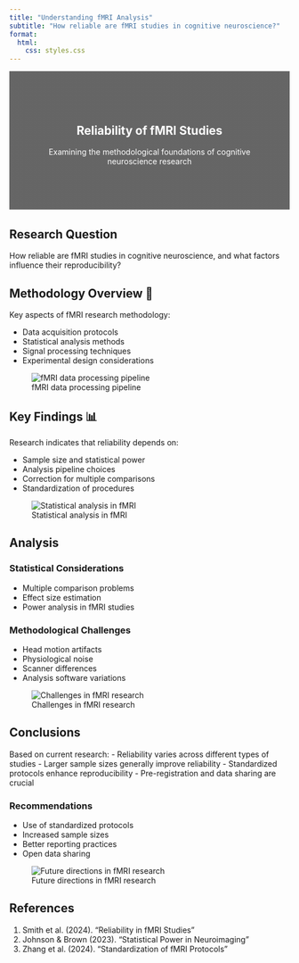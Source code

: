 ```yaml
---
title: "Understanding fMRI Analysis"
subtitle: "How reliable are fMRI studies in cognitive neuroscience?"
format:
  html:
    css: styles.css
---
```


::: {.content-block style="background: linear-gradient(rgba(0, 0, 0, 0.6), rgba(0, 0, 0, 0.6)), url('images/fmri-banner.jpg'); background-size: cover; color: white; padding: 4rem 2rem; text-align: center; margin-bottom: 2rem;"}
# Reliability of fMRI Studies
Examining the methodological foundations of cognitive neuroscience research
:::

::: {.content-block}
## Research Question

How reliable are fMRI studies in cognitive neuroscience, and what factors influence their reproducibility?
:::

::: {.grid}

::: {.g-col-12 .g-col-md-6}
::: {.card}
## Methodology Overview 🔬

Key aspects of fMRI research methodology:

- Data acquisition protocols
- Statistical analysis methods
- Signal processing techniques
- Experimental design considerations

![fMRI data processing pipeline](images/fmri-pipeline.jpg)
:::
:::

::: {.g-col-12 .g-col-md-6}
::: {.card}
## Key Findings 📊

Research indicates that reliability depends on:

- Sample size and statistical power
- Analysis pipeline choices
- Correction for multiple comparisons
- Standardization of procedures

![Statistical analysis in fMRI](images/fmri-stats.jpg)
:::
:::

:::

::: {.content-block}
## Analysis

### Statistical Considerations
- Multiple comparison problems
- Effect size estimation
- Power analysis in fMRI studies

### Methodological Challenges
- Head motion artifacts
- Physiological noise
- Scanner differences
- Analysis software variations

![Challenges in fMRI research](images/fmri-challenges.jpg)
:::

::: {.content-block}
## Conclusions

Based on current research:
- Reliability varies across different types of studies
- Larger sample sizes generally improve reliability
- Standardized protocols enhance reproducibility
- Pre-registration and data sharing are crucial

### Recommendations
- Use of standardized protocols
- Increased sample sizes
- Better reporting practices
- Open data sharing

![Future directions in fMRI research](images/fmri-future.jpg)
:::

## References

1. Smith et al. (2024). "Reliability in fMRI Studies"
2. Johnson & Brown (2023). "Statistical Power in Neuroimaging"
3. Zhang et al. (2024). "Standardization of fMRI Protocols"
